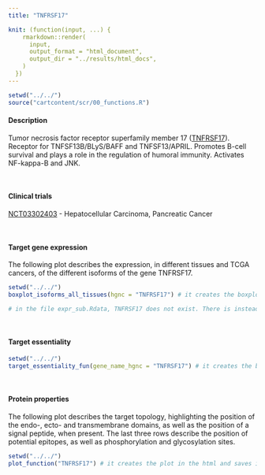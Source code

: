 ```yaml
---
title: "TNFRSF17"

knit: (function(input, ...) {
    rmarkdown::render(
      input,
      output_format = "html_document",
      output_dir = "../results/html_docs",
    )
  })
---
```

<style>
img {
    max-width: 30cm;
}
</style>
```r
setwd("../../")
source("cartcontent/scr/00_functions.R")
```


<h4>Description</h4>
Tumor necrosis factor receptor superfamily member 17 ([TNFRSF17](https://www.uniprot.org/uniprot/Q02223)). Receptor for TNFSF13B/BLyS/BAFF and TNFSF13/APRIL. Promotes B-cell survival and plays a role in the regulation of humoral immunity. Activates NF-kappa-B and JNK.

<br> 

<h4>Clinical trials</h4>
[NCT03302403](https://clinicaltrials.gov/ct2/show/NCT03302403) - Hepatocellular Carcinoma, Pancreatic Cancer

<br>

<h4>Target gene expression</h4>
The following plot describes the expression, in different tissues and TCGA cancers, of the different isoforms of the gene TNFRSF17.
```r
setwd("../../")
boxplot_isoforms_all_tissues(hgnc = "TNFRSF17") # it creates the boxplot in the html and saves it as .pdf in the plot/isoform_expression folder

# in the file expr_sub.Rdata, TNFRSF17 does not exist. There is instead ENSG00000172322 (CLEC12A) that is not among the TCGA CarT target. 

```

<br>

<h4>Target essentiality</h4>
```r
setwd("../../")
target_essentiality_fun(gene_name_hgnc = "TNFRSF17") # it creates the boxplot in the html and saves it as .pdf in the plot/target_essentiality folder
```

<br>

<h4>Protein properties</h4>
The following plot describes the target topology, highlighting the position of the endo-, ecto- and transmembrane domains, as well as the position of a signal peptide, when present. 
The last three rows describe the position of potential epitopes, as well as phosphorylation and glycosylation sites. 
```r
setwd("../../")
plot_function("TNFRSF17") # it creates the plot in the html and saves it as .pdf in the plot/protein_properties folder
```